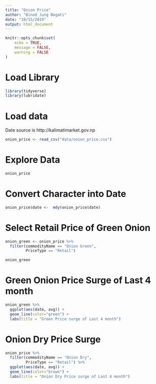 ```yaml
---
title: "Onion Price"
author: "Binod Jung Bogati"
date: "10/15/2019"
output: html_document
---
```


```r
knitr::opts_chunk$set(
	echo = TRUE,
	message = FALSE,
	warning = FALSE
)
```
# Load Library

```r
library(tidyverse)
library(lubridate)
```

# Load data

Date source is http://kalimatimarket.gov.np

```r
onion_price <- read_csv("data/onion_price.csv")
```

# Explore Data

```r
onion_price
```

# Convert Character into Date

```r
onion_price$date <-  mdy(onion_price$date)
```

# Select Retail Price of Green Onion

```r
onion_green <- onion_price %>% 
  filter(commodityName == "Onion Green", 
         PriceType == "Retail")

onion_green
```

# Green Onion Price Surge of Last 4 month

```r
onion_green %>% 
  ggplot(aes(date, avg)) +
  geom_line(color="green") +
  labs(title = "Green Price surge of Last 4 month")
```

# Onion Dry Price Surge 

```r
onion_price %>% 
  filter(commodityName == "Onion Dry", 
         PriceType == "Retail") %>% 
  ggplot(aes(date, avg)) +
  geom_line(color="brown") +
  labs(title = "Onion Dry Price surge of Last 4 month")
```

